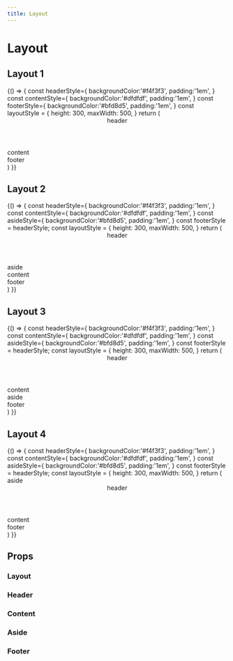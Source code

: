 ```yaml
---
title: Layout
---
```



# Layout

## Layout 1

<Playground>
{() => {
  const headerStyle={
    backgroundColor:'#f4f3f3',
    padding:'1em',
  }
  const contentStyle={
    backgroundColor:'#dfdfdf',
    padding:'1em',
  }
  const footerStyle={
    backgroundColor:'#bfd8d5',
    padding:'1em',
  }
  const layoutStyle = {
    height: 300,
    maxWidth: 500,
  }
  return (
    <Layout style={layoutStyle}>
      <Header style={headerStyle}>header</Header>
      <Content style={contentStyle}>content</Content>
      <Footer style={footerStyle}>footer</Footer>
    </Layout>
  )
}}
</Playground>

## Layout 2

<Playground>
{() => {
  const headerStyle={
    backgroundColor:'#f4f3f3',
    padding:'1em',
  }
  const contentStyle={
    backgroundColor:'#dfdfdf',
    padding:'1em',
  }
  const asideStyle={
    backgroundColor:'#bfd8d5',
    padding:'1em',
  }
  const footerStyle = headerStyle;
  const layoutStyle = {
    height: 300,
    maxWidth: 500,
  }
  return (
    <Layout style={layoutStyle}>
      <Header style={headerStyle}>header</Header>
      <Layout>
        <Aside style={asideStyle}>aside</Aside>
        <Content style={contentStyle}>content</Content>
      </Layout>
      <Footer style={footerStyle}>footer</Footer>
    </Layout>
  )
}}
</Playground>

## Layout 3

<Playground>
{() => {
  const headerStyle={
    backgroundColor:'#f4f3f3',
    padding:'1em',
  }
  const contentStyle={
    backgroundColor:'#dfdfdf',
    padding:'1em',
  }
  const asideStyle={
    backgroundColor:'#bfd8d5',
    padding:'1em',
  }
  const footerStyle = headerStyle;
  const layoutStyle = {
    height: 300,
    maxWidth: 500,
  }
  return (
    <Layout style={layoutStyle}>
      <Header style={headerStyle}>header</Header>
      <Layout>
        <Content style={contentStyle}>content</Content>
        <Aside style={asideStyle}>aside</Aside>
      </Layout>
      <Footer style={footerStyle}>footer</Footer>
    </Layout>
  )
}}
</Playground>

## Layout 4

<Playground>
{() => {
  const headerStyle={
    backgroundColor:'#f4f3f3',
    padding:'1em',
  }
  const contentStyle={
    backgroundColor:'#dfdfdf',
    padding:'1em',
  }
  const asideStyle={
    backgroundColor:'#bfd8d5',
    padding:'1em',
  }
  const footerStyle = headerStyle;
  const layoutStyle = {
    height: 300,
    maxWidth: 500,
  }
  return (
    <Layout style={layoutStyle}>
      <Aside style={asideStyle}>aside</Aside>
      <Layout>
        <Header style={headerStyle}>header</Header>
        <Content style={contentStyle}>content</Content>
        <Footer style={footerStyle}>footer</Footer>
      </Layout>
    </Layout>
  )
}}
</Playground>

## Props

### Layout

<Props of={Layout} />

### Header

<Props of={Header} />

### Content

<Props of={Content} />

### Aside

<Props of={Aside} />

### Footer

<Props of={Footer} />

